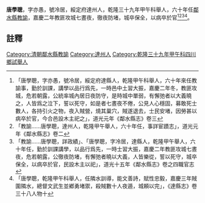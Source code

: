 {{明清人物信息框
| 姓名 =唐學聰
| 最高職務 = [[四川|四川]][[鄰水縣|鄰水縣]][[教諭|教諭]]
| 國家 = 大清
| 籍貫 =達州
| 字號 =字亦愚，號冷居
| 出生日期 = ？年？月？日
| 逝世日期 = ？年？月？日
| 墓葬 = 
| 配偶 =  
| 親屬 = 曾祖、祖、父唐文揆，母蒲氏<ref>「唐文揆唐學聰之父恭遇覃恩贈修職郎鄰水縣教諭，母蒲氏贈八品孺人」，《達縣志》卷三十六封蔭三
        </ref>
| 出身 =乾隆三十九年甲午科舉人 
| 著作 =  
*
}}
'''唐學聰'''{{BD|？年||？年||}}，字亦愚，號冷居，綏定府達州人，乾隆三十九年甲午科舉人，六十年任[[鄰水縣|鄰水縣]][[教諭|教諭]]，嘉慶二年教匪攻城七晝夜，徹夜防堵，城卒保全，以病卒於官<ref>「唐學聰，字亦愚，號冷居，綏定府達縣人，乾隆甲午科舉人，六十年來任教諭事，勤於訓課，講學以品行爲先，一時邑中土習大振，嘉慶二年冬，教匪攻城，危若朝露，公統率城內居日夜防守，是時城中單弱，有懈弛者以大義曉之，人皆爲之泣下，誓以死守，如是者七晝夜不倦，公見人心穩固，募敢死士數人，各持引火之物，夜入賊營，燒其巢穴，賊遂退去，士民安堵，因勞甚以病卒於官，今合邑設木主祀之」，道光元年《鄰水縣志》卷三</ref><ref>「教諭……唐學聰，達州人，乾隆甲午舉人，六十年任，事詳宦蹟志」，道光元年《鄰水縣志》卷二</ref><ref>「教諭……唐學聰，詳政績」、「唐學聰，字冷居，達縣人，乾隆甲午舉人，六十年任，勤於訓課講學，以品行爲先，一時士習大振，嘉慶二年教匪攻城七晝夜，危若朝露，公徹夜防堵，有懈弛者曉以大義，人皆樂從，誓以死守，城卒保全，以病卒於官，民設木主以祀」，道光十五年《鄰水縣志》卷之四職官志</ref><ref>「唐學聰，乾隆甲午科舉人，任隣水訓導，能文善詩，賦性忠毅，嘉慶三年賊圍隣水，總督文武生並鄕勇堵禦，殺賊數十人夜遁，城頼以完」，《達縣志》卷三十八人物十</ref>。
==註釋==
{{reflist}}
{{清朝人物小作品}}
[[Category:清朝鄰水縣教諭|Category:清朝鄰水縣教諭]]
[[Category:達州人|Category:達州人]] 
[[Category:乾隆三十九年甲午科四川鄉試舉人|Category:乾隆三十九年甲午科四川鄉試舉人]]